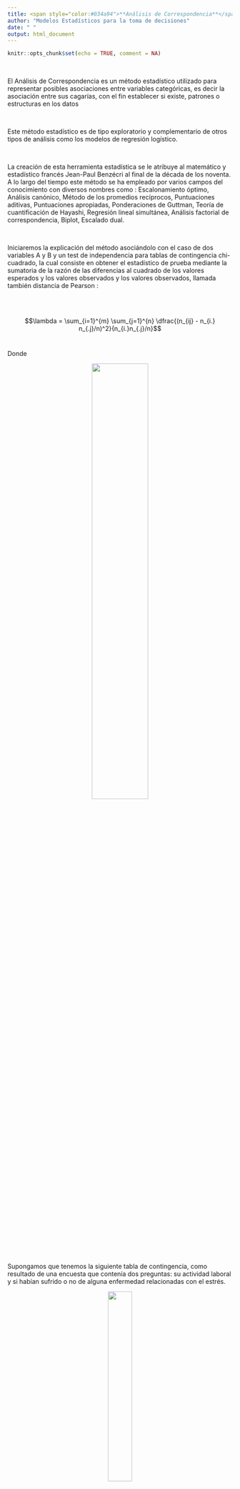 ```yaml
---
title: <span style="color:#034a94">**Análisis de Correspondencia**</span>
author: "Modelos Estadísticos para la toma de decisiones"
date: " "
output: html_document
---
```


```r
knitr::opts_chunk$set(echo = TRUE, comment = NA)
```

</br>

El Análisis de Correspondencia es un método estadístico utilizado para representar posibles asociaciones entre  variables categóricas, es decir la asociación entre sus cagarías, con el fin establecer si existe, patrones o estructuras en los datos 

</br>

Este método estadístico es de tipo exploratorio y complementario de otros tipos de análisis como los modelos de regresión logístico.

</br>

La creación de esta herramienta estadística se le atribuye al matemático y estadístico francés  Jean-Paul Benzécri al final de la década de los noventa. A lo largo del tiempo este método se ha empleado por varios campos del conocimiento con diversos nombres como : Escalonamiento óptimo, Análisis canónico, Método de los promedios recíprocos, Puntuaciones aditivas, Puntuaciones apropiadas, Ponderaciones de Guttman, Teoría de cuantificación de Hayashi, Regresión lineal simultánea, Análisis factorial de correspondencia, Biplot, Escalado dual.

</br>

Iniciaremos la explicación del método asociándolo con el caso de dos variables A y B y un test de independencia para tablas de contingencia chi-cuadrado, la cual consiste en obtener el estadístico de prueba mediante la sumatoria de  la razón de las diferencias al cuadrado de los valores esperados y los valores observados y los valores observados, llamada también distancia de Pearson  :

</br></br>

$$\lambda = \sum_{i=1}^{m} \sum_{j=1}^{n} \dfrac{(n_{ij} - n_{i.} n_{.j}/n)^2}{n_{i.}n_{.j}/n}$$
</br>

Donde 

<center>
![](img/tablaab.png){width=50%}
</center>

</br></br>


Supongamos que tenemos la siguiente tabla de contingencia, como resultado de una  encuesta que contenía dos preguntas: su actividad laboral y si habían sufrido o no de alguna enfermedad relacionadas con el estrés. 



<center>
![](img/tabla2.png){width=33%}
</center>

Con esta información podremos obtener una métrica que nos permita agrupar las profesiones conformando grupos semejantes


<center>
![](img/tabla3.png){width=35%}
</center>

</br></br>

<center>

![](img/pocisiones.png){width=100%}
</center>

</br></br>

La representación gráfica de estos valores permite visualizar que podrían existir tres grupos en cuanto a enfermedades relacionadas con el estrés :

* Empleado público, empleado estatal y ama de casa
* Docente
* Empleado bancario

</br></br>

## **Análisis de correspondencia simple**

</br>

Ahora utilicemos la métrica $\lambda$ de Pearson para identificar si existe asociación entre las variables $A$ y $B$. Para ello se parte de una tabla cruzada o de doble entrada donde se visializan las frecuencias conjuntas para todas las combinaciones posibles entre las categorías de ambas variables.

</br></br>

<center>

![](img/tablaAB.png){width=50%}
</center>

```r
library(tidyr)
m <- c(50,9,41,4,315,40,147,11,24,6,14,1,4012,459,1539,124) %>%
matrix(., ncol=4) 
colnames(m) <- c( "b1", "b2", "b3", "b4")
rownames(m) <- c( "a1", "a2", "a3", "a4")
m
```

Mediante la prueba chi.cuadrado se obtienen dos matrices con las que posteriormente se construirán las coordenadas que serán representadas en un plano cartesiano para permitir ver la cercania o no entre las categorias de ambas variables


```r
chisq.test(m)
```

Los resultados de la prueba indican que las variables **A** y **B** no son independientes y que por tanto existen relaciones entre sus categorías. 


Iniciaremos visualizando la matriz de valores observados 

```r
chisq.test(m)$observed
```


Y la matriz de valores esperados. Estos valores corresponde a los valores esperados en caso de que se cumpla la hipótesis nula que afirma que las dos variables son independientes haciendo que se cumpla que :


$$n_{11} = \dfrac{n_{.1} \times n_{1.} }{n} = \dfrac{4401 \times 104}{6796} = 67.34903$$


```r
chisq.test(m)$expected
```

A partir de los valores observados y los valores esperados se calcula la matriz de discrepancias 

$$ d_{11} = \dfrac{(50-67.349029)^2}{67.349029} = 4.469089$$


```r
Obs <- chisq.test(m)$observed
Esp <- chisq.test(m)$expected
Discrepancias <- (Obs-Esp)^2/Esp
Discrepancias
```

<br/>

La suma total de los valores de la matriz de discrepancias constituye el valor del esta disco chi-cuadrado ($\lambda = 21.359$)


```r
sum(Discrepancias)
```


<br/>

Ahora fijaremos como propósito determinar las **coordenadas** para cada una de las clases de las dos variables (a1,a2,a3,a4,b1,b2,b3 y b4) a partir de la matriz de discrepancias que llamaremos **C**. Para ello se debe realizar la factorización de la matriz **C** como .


$$C = U \hspace{.2cm} D \hspace{.2cm} V^{t}$$


```r
C <- Discrepancias
U <- eigen(C%*%t(C))$vectors
U
```


```r
V <- eigen(t(C) %*% C)$vectors
V
```


```r
a <- sqrt(eigen(C%*%t(C))$values)
a
```


```r
D <- diag(a)
D
```



```r
-U%*%D%*%t(V)
C
```

```r
udvt=svd(Discrepancias)
U <-udvt$u
D <-udvt$d
V <-udvt$v
```

```r
U
```

```r
D
```

```r
V
```

```r
coord_filas <- U %*% sqrt(D)
coord_filas
```


```r
coord_columnas <- t(V) %*% sqrt(D)
coord_columnas
```

Finalmente se representa los resultados obtenidos en un plano cartesiano donde se pueden visualizar las relaciones entre las categorías de las dos variables

